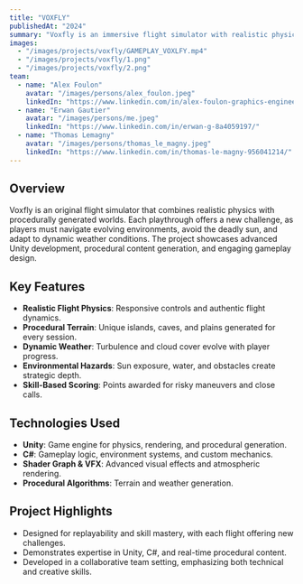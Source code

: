 ---
title: "VOXFLY"
publishedAt: "2024"
summary: "Voxfly is an immersive flight simulator with realistic physics and procedurally generated landscapes. Each session offers a unique aerial adventure."
images:
  - "/images/projects/voxfly/GAMEPLAY_VOXLFY.mp4"
  - "/images/projects/voxfly/1.png"
  - "/images/projects/voxfly/2.png"
team:
  - name: "Alex Foulon"
    avatar: "/images/persons/alex_foulon.jpeg"
    linkedIn: "https://www.linkedin.com/in/alex-foulon-graphics-engineer/"
  - name: "Erwan Gautier"
    avatar: "/images/persons/me.jpeg"
    linkedIn: "https://www.linkedin.com/in/erwan-g-8a4059197/"
  - name: "Thomas Lemagny"
    avatar: "/images/persons/thomas_le_magny.jpeg"
    linkedIn: "https://www.linkedin.com/in/thomas-le-magny-956041214/"
---

## Overview

Voxfly is an original flight simulator that combines realistic physics with procedurally generated worlds. Each playthrough offers a new challenge, as players must navigate evolving environments, avoid the deadly sun, and adapt to dynamic weather conditions. The project showcases advanced Unity development, procedural content generation, and engaging gameplay design.

## Key Features

- **Realistic Flight Physics**: Responsive controls and authentic flight dynamics.
- **Procedural Terrain**: Unique islands, caves, and plains generated for every session.
- **Dynamic Weather**: Turbulence and cloud cover evolve with player progress.
- **Environmental Hazards**: Sun exposure, water, and obstacles create strategic depth.
- **Skill-Based Scoring**: Points awarded for risky maneuvers and close calls.

## Technologies Used

- **Unity**: Game engine for physics, rendering, and procedural generation.
- **C#**: Gameplay logic, environment systems, and custom mechanics.
- **Shader Graph & VFX**: Advanced visual effects and atmospheric rendering.
- **Procedural Algorithms**: Terrain and weather generation.

## Project Highlights

- Designed for replayability and skill mastery, with each flight offering new challenges.
- Demonstrates expertise in Unity, C#, and real-time procedural content.
- Developed in a collaborative team setting, emphasizing both technical and creative skills.
